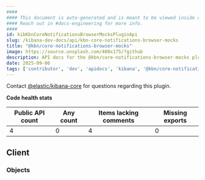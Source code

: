 ```yaml
---
####
#### This document is auto-generated and is meant to be viewed inside our experimental, new docs system.
#### Reach out in #docs-engineering for more info.
####
id: kibKbnCoreNotificationsBrowserMocksPluginApi
slug: /kibana-dev-docs/api/kbn-core-notifications-browser-mocks
title: "@kbn/core-notifications-browser-mocks"
image: https://source.unsplash.com/400x175/?github
description: API docs for the @kbn/core-notifications-browser-mocks plugin
date: 2025-09-06
tags: ['contributor', 'dev', 'apidocs', 'kibana', '@kbn/core-notifications-browser-mocks']
---
```




Contact [@elastic/kibana-core](https://github.com/orgs/elastic/teams/kibana-core) for questions regarding this plugin.

**Code health stats**

| Public API count  | Any count | Items lacking comments | Missing exports |
|-------------------|-----------|------------------------|-----------------|
| 4 | 0 | 4 | 0 |

## Client

### Objects
<DocDefinitionList data={kbnCoreNotificationsBrowserMocksObj.client.objects}/>


